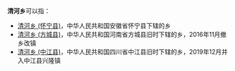 '''清河乡'''可以指：
* [[清河乡_(怀宁县)|清河乡 (怀宁县)]]，中华人民共和国安徽省怀宁县下辖的乡
* [[清河乡_(方城县)|清河乡 (方城县)]]，中华人民共和国河南省方城县旧时下辖的乡，2016年11月撤乡改镇
* [[清河乡_(中江县)|清河乡 (中江县)]]，中华人民共和国四川省中江县旧时下辖的乡，2019年12月并入中江县兴隆镇

{{Disambiguation|Cat=三字中国乡名消歧义}}
